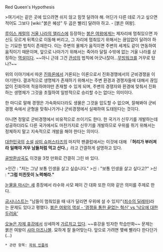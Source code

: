 Red Queen's Hypothesis

>여기서는 같은 곳에 있으려면 쉬지 않고 힘껏 달려야 해. 어딘가 다른 데로 가고 싶으면 적어도 그보다 [wiki:"붉은 혜성" 두 곱은 빨리] 달려야 하고. - [붉은 여왕].

[[루이스 캐럴]]의 [[거울 나라의 앨리스]]에 등장하는 [[붉은 여왕]]에게는 제자리에 멈춰있으면 자신도 모르게 뒤쪽으로 이동해 버리고, 그 자리에 멈춰있기 위해서는 끊임없이 달려야 하는 기묘한 법칙이 존재한다. 이는 주변의 물체가 움직이면 주변의 세계도 같이 연동하여 움직이기 때문이며, 앞으로 나아가기 위해서는 죽어라 달릴 수밖에 없는 거울 나라를 상징하는 [[역설]]이다. ~~아니 근데 그건 [[관성]]의 법칙에 어긋나잖아…[[무빙워크]]를 거꾸로 탔나?~~

위의 이야기에서 따온 [[진화론]]에서 거론되는 이론으로서 진화경쟁에서의 군비경쟁을 이야기한다. 결과적으로 생명체가 존재하기 위해서는 주변 환경과 경쟁자들에 대해서 끊임없이 진화하여 적응하여야만 존재할 수 있게 되며, 주변의 경쟁자와 환경에 맞춰서 진화하는 생명체가 그것을 초월하여 일방적으로 승리할 수는 없다는 의미이다.

한 마디로 말해 경쟁은 가속화되더라도 생물은 그것을 압도할 수 없으며, 잘해봐야 군비경쟁 속에서 균형을 맞춰나가거나 군비경쟁에서 실패하여 도태된다는 것이다.

아니면 정말로 군비경쟁에서 비유적으로 쓰이기도 한다. 한 국가가 신무기를 개발하는데 성공하더라도 다른 국가에서도 마찬가지로 신무기를 개발하므로 우위를 쥐기 위해서는 정체하지 말고 지속적으로 개발을 해야 한다는 의미다.

[[대한민국]]의 [[소설]] [[삼미 슈퍼스타즈]]의 마지막 팬클럽에서는 이것에 대해 「'''허리가 부러져라 일해야 겨우 남들처럼 먹고 산다.'''」라고 간결하게 설명하고 있다.

[[골방환상곡]]도 이것을 3컷 만화로 간결히 그린 바 있다.

>인간 : "저는 그냥 보통 인생을 살고 싶습니다."
>신 : "보통 인생을 살고 싶다고?"
>신 : '''"그럼 미친듯이 노력해라."'''

[[눈물을 마시는 새]] 종장에서 라수와 사모 페이 간 대화 또한 이와 같은 의미를 주제로 한다.

[[굽시니스트]]는 "남들이 멈춰있을 때 내가 달리면 우위에 설 수 있지!"([[죄수의 딜레마]])라는 문제도 있다고 평했다. [http://ch.yes24.com/Article/View/20099 붉은 여왕의 역설 - ‘경쟁을 통한 끝없는 혁신’ vs ‘낙오에 대한 두려움’]

[[오늘은 자체 휴강]]에서 상세하게 [http://webtoon.daum.net/webtoon/viewer/29079 가르치고 있다]. ~~휴강을 빙자한 학습만화~~ 문제는 붉은 여왕이 [[샤아 아즈나블]]. 묘하게 잘 들어맞는다. 앞으로 가려면 몇배 빨라다 한다던가 (...)


 * 관련 항목: [[파워 인플레]]
